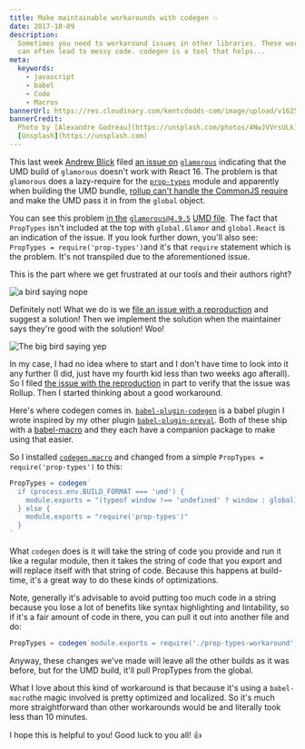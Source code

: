 ```yaml
---
title: Make maintainable workarounds with codegen 💥
date: 2017-10-09
description:
  Sometimes you need to workaround issues in other libraries. These workarounds
  can often lead to messy code. codegen is a tool that helps...
meta:
  keywords:
    - javascript
    - babel
    - Code
    - Macros
bannerUrl: https://res.cloudinary.com/kentcdodds-com/image/upload/v1625033102/kentcdodds.com/content/blog/make-maintainable-workarounds-with-codegen/banner.jpg
bannerCredit:
  Photo by [Alexandre Godreau](https://unsplash.com/photos/4NwJVVrsULk) on
  [Unsplash](https://unsplash.com)
---
```


This last week [Andrew Blick](https://github.com/blicksky) filed
[an issue on](https://github.com/paypal/glamorous/issues/334)
[`glamorous`](https://github.com/paypal/glamorous/issues/334) indicating that
the UMD build of `glamorous` doesn't work with React 16. The problem is that
`glamorous` does a lazy-require for the
[`prop-types`](https://www.npmjs.com/package/prop-types) module and apparently
when building the UMD bundle,
[rollup can't handle the CommonJS require](https://github.com/rollup/rollup/issues/1646)
and make the UMD pass it in from the `global` object.

You can see this problem
[in the](https://unpkg.com/glamorous@4.9.5/dist/glamorous.umd.js)
[`glamorous@4.9.5`](https://unpkg.com/glamorous@4.9.5/dist/glamorous.umd.js)
[UMD file](https://unpkg.com/glamorous@4.9.5/dist/glamorous.umd.js). The fact
that `PropTypes` isn't included at the top with `global.Glamor` and
`global.React` is an indication of the issue. If you look further down, you'll
also see: `PropTypes = require('prop-types')`and it's that `require` statement
which is the problem. It's not transpiled due to the aforementioned issue.

This is the part where we get frustrated at our tools and their authors right?

![a bird saying nope](https://res.cloudinary.com/kentcdodds-com/image/upload/v1625033102/kentcdodds.com/content/blog/make-maintainable-workarounds-with-codegen/0.gif)

Definitely not! What we do is we
[file an issue with a reproduction](https://gist.github.com/Rich-Harris/88c5fc2ac6dc941b22e7996af05d70ff)
and suggest a solution! Then we implement the solution when the maintainer says
they're good with the solution! Woo!

![The big bird saying yep](https://res.cloudinary.com/kentcdodds-com/image/upload/v1625033102/kentcdodds.com/content/blog/make-maintainable-workarounds-with-codegen/1.gif)

In my case, I had no idea where to start and I don't have time to look into it
any further (I did, just have my fourth kid less than two weeks ago afterall).
So I filed
[the issue with the reproduction](https://github.com/rollup/rollup/issues/1646)
in part to verify that the issue was Rollup. Then I started thinking about a
good workaround.

Here's where codegen comes in.
[`babel-plugin-codegen`](https://github.com/kentcdodds/babel-plugin-codegen) is
a babel plugin I wrote inspired by my other plugin
[`babel-plugin-preval`](https://github.com/kentcdodds/babel-plugin-preval). Both
of these ship with a [babel-macro](https://github.com/kentcdodds/babel-macros)
and they each have a companion package to make using that easier.

So I installed [`codegen.macro`](https://www.npmjs.com/package/codegen.macro)
and changed from a simple `PropTypes = require('prop-types')` to this:

```js
PropTypes = codegen`  
  if (process.env.BUILD_FORMAT === 'umd') {  
    module.exports = "(typeof window !== 'undefined' ? window : global).PropTypes"  
  } else {  
    module.exports = "require('prop-types')"  
  }  
`
```

What `codegen` does is it will take the string of code you provide and run it
like a regular module, then it takes the string of code that you export and will
replace itself with that string of code. Because this happens at build-time,
it's a great way to do these kinds of optimizations.

Note, generally it's advisable to avoid putting too much code in a string
because you lose a lot of benefits like syntax highlighting and lintability, so
if it's a fair amount of code in there, you can pull it out into another file
and do:

```js
PropTypes = codegen`module.exports = require('./prop-types-workaround')`
```

Anyway, these changes we've made will leave all the other builds as it was
before, but for the UMD build, it'll pull PropTypes from the global.

What I love about this kind of workaround is that because it's using a
`babel-macro`the magic involved is pretty optimized and localized. So it's much
more straightforward than other workarounds would be and literally took less
than 10 minutes.

I hope this is helpful to you! Good luck to you all! 👍
